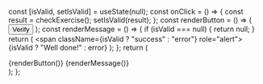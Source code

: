 
  const [isValid, setIsValid] = useState(null);
  const onClick = () => {
    const result = checkExercise();
    setIsValid(result);
  };
  const renderButton = () => (
    <button type="button" className="button" onClick={onClick}>
      Verify
    </button>
  );
  const renderMessage = () => {
    if (isValid === null) {
      return null;
    }
    return (
      <span className={isValid ? "success" : "error"} role="alert">
        {isValid ? "Well done!" : error}
      </span>
    );
  };
  return (
    <div className="verify">
      {renderButton()}
      {renderMessage()}
    </div>
  );
};
